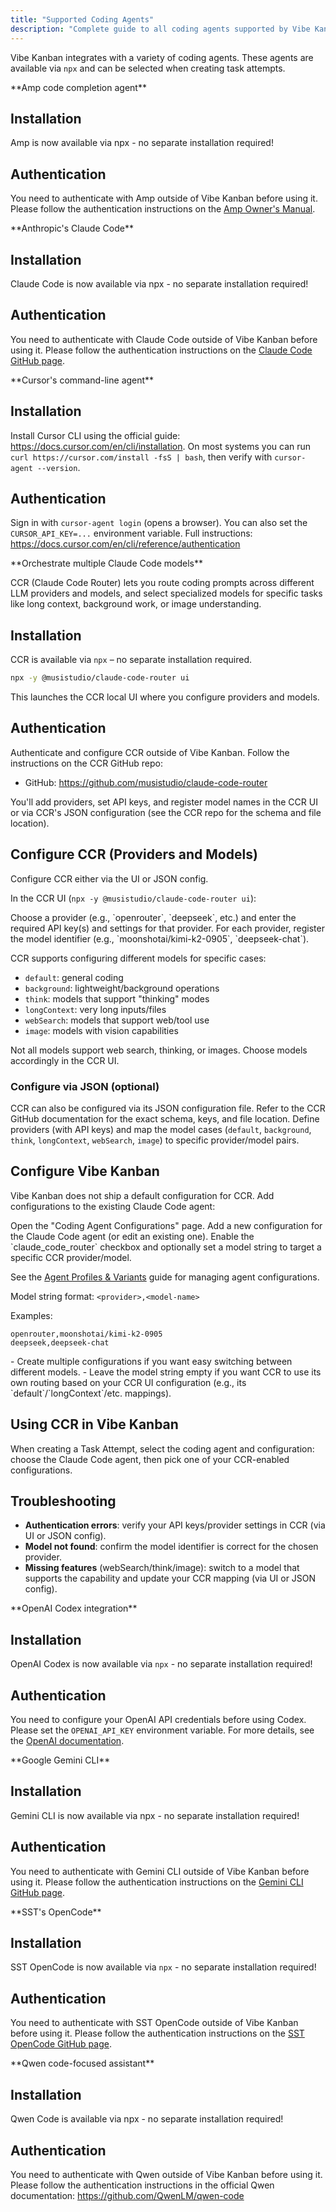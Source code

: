 ```yaml
---
title: "Supported Coding Agents"
description: "Complete guide to all coding agents supported by Vibe Kanban, including installation and authentication instructions"
---
```


Vibe Kanban integrates with a variety of coding agents. These agents are available via `npx` and can be selected when creating task attempts.

<AccordionGroup>

<Accordion title="Amp" icon="code">
**Amp code completion agent**

## Installation
Amp is now available via npx - no separate installation required!

## Authentication
You need to authenticate with Amp outside of Vibe Kanban before using it. Please follow the authentication instructions on the [Amp Owner's Manual](https://ampcode.com/manual#install).
</Accordion>

<Accordion title="Claude Code" icon="code">
**Anthropic's Claude Code**

## Installation
Claude Code is now available via npx - no separate installation required!

## Authentication
You need to authenticate with Claude Code outside of Vibe Kanban before using it. Please follow the authentication instructions on the [Claude Code GitHub page](https://github.com/anthropics/claude-code).
</Accordion>

<Accordion title="Cursor CLI" icon="code">
**Cursor's command-line agent**

## Installation
Install Cursor CLI using the official guide: https://docs.cursor.com/en/cli/installation. On most systems you can run `curl https://cursor.com/install -fsS | bash`, then verify with `cursor-agent --version`.

## Authentication
Sign in with `cursor-agent login` (opens a browser). You can also set the `CURSOR_API_KEY=...` environment variable. Full instructions: https://docs.cursor.com/en/cli/reference/authentication
</Accordion>

<Accordion title="CCR (Claude Code Router)" icon="code">
**Orchestrate multiple Claude Code models**

CCR (Claude Code Router) lets you route coding prompts across different LLM providers and models, and select specialized models for specific tasks like long context, background work, or image understanding.

## Installation
CCR is available via `npx` – no separate installation required.

```bash
npx -y @musistudio/claude-code-router ui
```

This launches the CCR local UI where you configure providers and models.

## Authentication
Authenticate and configure CCR outside of Vibe Kanban. Follow the instructions on the CCR GitHub repo:

- GitHub: https://github.com/musistudio/claude-code-router

You'll add providers, set API keys, and register model names in the CCR UI or via CCR's JSON configuration (see the CCR repo for the schema and file location).

## Configure CCR (Providers and Models)
Configure CCR either via the UI or JSON config.

In the CCR UI (`npx -y @musistudio/claude-code-router ui`):

<Steps>
<Step title="Add providers">
Choose a provider (e.g., `openrouter`, `deepseek`, etc.) and enter the required API key(s) and settings for that provider.
</Step>

<Step title="Add models">
For each provider, register the model identifier (e.g., `moonshotai/kimi-k2-0905`, `deepseek-chat`).

CCR supports configuring different models for specific cases:
- `default`: general coding
- `background`: lightweight/background operations
- `think`: models that support "thinking" modes
- `longContext`: very long inputs/files
- `webSearch`: models that support web/tool use
- `image`: models with vision capabilities

<Note>
Not all models support web search, thinking, or images. Choose models accordingly in the CCR UI.
</Note>
</Step>
</Steps>

### Configure via JSON (optional)
CCR can also be configured via its JSON configuration file. Refer to the CCR GitHub documentation for the exact schema, keys, and file location. Define providers (with API keys) and map the model cases (`default`, `background`, `think`, `longContext`, `webSearch`, `image`) to specific provider/model pairs.

## Configure Vibe Kanban
Vibe Kanban does not ship a default configuration for CCR. Add configurations to the existing Claude Code agent:

<Steps>
<Step title="Open configurations">
Open the "Coding Agent Configurations" page.
</Step>

<Step title="Add CCR configuration">
Add a new configuration for the Claude Code agent (or edit an existing one).
</Step>

<Step title="Enable CCR">
Enable the `claude_code_router` checkbox and optionally set a model string to target a specific CCR provider/model.
</Step>
</Steps>

See the [Agent Profiles & Variants](/user-guide/agent-configurations) guide for managing agent configurations.

Model string format: `<provider>,<model-name>`

Examples:
```text
openrouter,moonshotai/kimi-k2-0905
deepseek,deepseek-chat
```

<Tip>
- Create multiple configurations if you want easy switching between different models.
- Leave the model string empty if you want CCR to use its own routing based on your CCR UI configuration (e.g., its `default`/`longContext`/etc. mappings).
</Tip>

## Using CCR in Vibe Kanban
When creating a Task Attempt, select the coding agent and configuration: choose the Claude Code agent, then pick one of your CCR-enabled configurations.

## Troubleshooting
- **Authentication errors**: verify your API keys/provider settings in CCR (via UI or JSON config).
- **Model not found**: confirm the model identifier is correct for the chosen provider.
- **Missing features** (webSearch/think/image): switch to a model that supports the capability and update your CCR mapping (via UI or JSON config).
</Accordion>

<Accordion title="Codex" icon="code">
**OpenAI Codex integration**

## Installation
OpenAI Codex is now available via `npx` - no separate installation required!

## Authentication
You need to configure your OpenAI API credentials before using Codex. Please set the `OPENAI_API_KEY` environment variable. For more details, see the [OpenAI documentation](https://platform.openai.com/docs/guides/code).
</Accordion>

<Accordion title="Gemini CLI" icon="code">
**Google Gemini CLI**

## Installation
Gemini CLI is now available via npx - no separate installation required!

## Authentication
You need to authenticate with Gemini CLI outside of Vibe Kanban before using it. Please follow the authentication instructions on the [Gemini CLI GitHub page](https://github.com/google-gemini/gemini-cli).
</Accordion>

<Accordion title="SST OpenCode" icon="code">
**SST's OpenCode**

## Installation
SST OpenCode is now available via `npx` - no separate installation required!

## Authentication
You need to authenticate with SST OpenCode outside of Vibe Kanban before using it. Please follow the authentication instructions on the [SST OpenCode GitHub page](https://github.com/sst/opencode).
</Accordion>

<Accordion title="Qwen Code" icon="code">
**Qwen code-focused assistant**

## Installation
Qwen Code is available via npx - no separate installation required!

## Authentication
You need to authenticate with Qwen outside of Vibe Kanban before using it. Please follow the authentication instructions in the official Qwen documentation: https://github.com/QwenLM/qwen-code
</Accordion>

</AccordionGroup>
